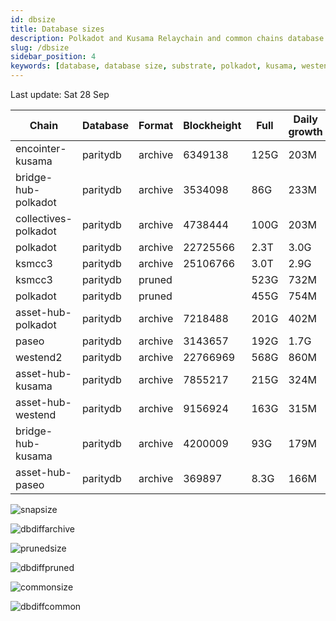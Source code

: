```yaml
---
id: dbsize
title: Database sizes
description: Polkadot and Kusama Relaychain and common chains database sizes
slug: /dbsize
sidebar_position: 4
keywords: [database, database size, substrate, polkadot, kusama, westend]
---
```



Last update: Sat 28 Sep

| Chain    | Database   | Format | Blockheight | Full         | Daily growth |
| ------------------------| ----------- | -------- | ------- | ---------- | ----- | 
| encointer-kusama | paritydb | archive | 6349138 | 125G | 203M |
| bridge-hub-polkadot | paritydb | archive | 3534098 | 86G | 233M |
| collectives-polkadot | paritydb | archive | 4738444 | 100G | 203M |
| polkadot | paritydb | archive | 22725566 | 2.3T | 3.0G |
| ksmcc3 | paritydb | archive | 25106766 | 3.0T | 2.9G |
| ksmcc3 | paritydb | pruned |  | 523G | 732M |
| polkadot | paritydb | pruned |  | 455G | 754M |
| asset-hub-polkadot | paritydb | archive | 7218488 | 201G | 402M |
| paseo | paritydb | archive | 3143657 | 192G | 1.7G |
| westend2 | paritydb | archive | 22766969 | 568G | 860M |
| asset-hub-kusama | paritydb | archive | 7855217 | 215G | 324M |
| asset-hub-westend | paritydb | archive | 9156924 | 163G | 315M |
| bridge-hub-kusama | paritydb | archive | 4200009 | 93G | 179M |
| asset-hub-paseo | paritydb | archive | 369897 | 8.3G | 166M |

![snapsize](/img/archivesize.png)

![dbdiffarchive](/img/dbdiffrelay.png)

![prunedsize](/img/prunedsize.png)

![dbdiffpruned](/img/dbdiffpruned.png)

![commonsize](/img/commonsize.png)

![dbdiffcommon](/img/dbdiffcommon.png)
